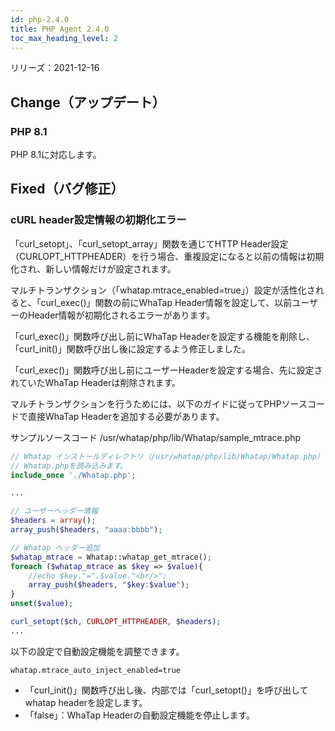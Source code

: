 ```yaml
---
id: php-2.4.0
title: PHP Agent 2.4.0
toc_max_heading_level: 2
---
```



リリーズ：2021-12-16

## Change（アップデート）

### PHP 8.1

PHP 8.1に対応します。

## Fixed（バグ修正）

### cURL header設定情報の初期化エラー

「curl_setopt」、「curl_setopt_array」関数を通じてHTTP Header設定（CURLOPT_HTTPHEADER）を行う場合、重複設定になると以前の情報は初期化され、新しい情報だけが設定されます。 

マルチトランザクション（「whatap.mtrace_enabled=true」）設定が活性化されると、「curl_exec()」関数の前にWhaTap Header情報を設定して、以前ユーザーのHeader情報が初期化されるエラーがあります。 

「curl_exec()」関数呼び出し前にWhaTap Headerを設定する機能を削除し、「curl_init()」関数呼び出し後に設定するよう修正しました。 

「curl_exec()」関数呼び出し前にユーザーHeaderを設定する場合、先に設定されていたWhaTap Headerは削除されます。 

マルチトランザクションを行うためには、以下のガイドに従ってPHPソースコードで直接WhaTap Headerを追加する必要があります。 

サンプルソースコード /usr/whatap/php/lib/Whatap/sample_mtrace.php

```php title='php'
// Whatap インストールディレクトリ（/usr/whatap/php/lib/Whatap/Whatap.php）  
// Whatap.phpを読み込みます。 
include_once './Whatap.php';

...

// ユーザーヘッダー情報
$headers = array();
array_push($headers, "aaaa:bbbb");

// Whatap ヘッダー追加 
$whatap_mtrace = Whatap::whatap_get_mtrace();
foreach ($whatap_mtrace as $key => $value){
	//echo $key."=".$value."<br/>";
	array_push($headers, "$key:$value");
}
unset($value);

curl_setopt($ch, CURLOPT_HTTPHEADER, $headers);
...
```

以下の設定で自動設定機能を調整できます。 

`whatap.mtrace_auto_inject_enabled=true`  

-   「curl_init()」関数呼び出し後、内部では「curl_setopt()」を呼び出してwhatap headerを設定します。
-   「false」：WhaTap Headerの自動設定機能を停止します。 

